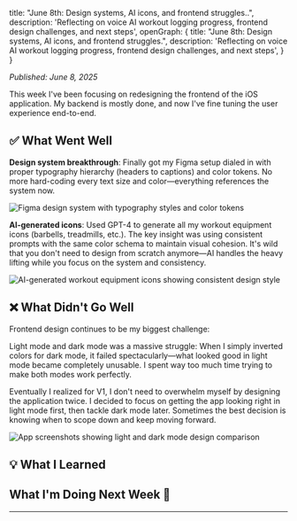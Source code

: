   title: "June 8th: Design systems, AI icons, and frontend struggles..",
  description: 'Reflecting on voice AI workout logging progress, frontend design challenges, and next steps',
  openGraph: {
    title: "June 8th: Design systems, AI icons, and frontend struggles.",
    description: 'Reflecting on voice AI workout logging progress, frontend design challenges, and next steps',
  }
}

*Published: June 8, 2025*

This week I've been focusing on redesigning the frontend of the iOS application. My backend is mostly done, and now I've fine tuning the user experience end-to-end.

## ✅ What Went Well 

**Design system breakthrough**: Finally got my Figma setup dialed in with proper typography hierarchy (headers to captions) and color tokens. No more hard-coding every text size and color—everything references the system now.

<div style={{ display: 'flex', justifyContent: 'center', alignItems: 'center', margin: '2rem 0' }}>
  <img 
    src="/images/design-system.png" 
    alt="Figma design system with typography styles and color tokens" 
    style={{ 
      maxWidth: '100%', 
      height: 'auto',
      borderRadius: '30px',
      boxShadow: '0 4px 12px rgba(0, 0, 0, 0.15)'
    }} 
  />
</div>

**AI-generated icons**: Used GPT-4 to generate all my workout equipment icons (barbells, treadmills, etc.). The key insight was using consistent prompts with the same color schema to maintain visual cohesion. It's wild that you don't need to design from scratch anymore—AI handles the heavy lifting while you focus on the system and consistency.

<div style={{ display: 'flex', justifyContent: 'center', alignItems: 'center', margin: '2rem 0' }}>
  <img 
    src="/images/equipment.png" 
    alt="AI-generated workout equipment icons showing consistent design style" 
    style={{ 
      maxWidth: '100%', 
      height: 'auto',
      borderRadius: '30px',
      boxShadow: '0 4px 12px rgba(0, 0, 0, 0.15)'
    }} 
  />
</div>


## ❌ What Didn't Go Well 

Frontend design continues to be my biggest challenge:

Light mode and dark mode was a massive struggle: When I simply inverted colors for dark mode, it failed spectacularly—what looked good in light mode became completely unusable. I spent way too much time trying to make both modes work perfectly. 

Eventually I realized for V1, I don't need to overwhelm myself by designing the application twice. I decided to focus on getting the app looking right in light mode first, then tackle dark mode later. Sometimes the best decision is knowing when to scope down and keep moving forward.

<div style={{ display: 'flex', justifyContent: 'center', alignItems: 'center', margin: '2rem 0' }}>
  <img 
    src="/images/light-dark-struggles.png" 
    alt="App screenshots showing light and dark mode design comparison" 
    style={{ 
      maxWidth: '100%', 
      height: 'auto',
      borderRadius: '30px',
      boxShadow: '0 4px 12px rgba(0, 0, 0, 0.15)'
    }} 
  />
</div>

## 💡 What I Learned 



## What I'm Doing Next Week 🚀

---
